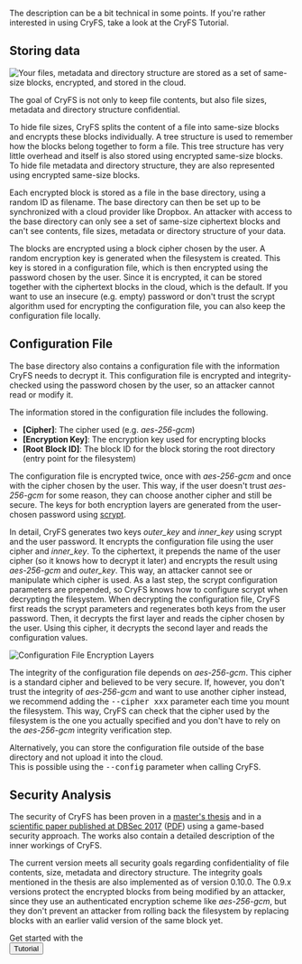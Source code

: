 
<MetaTags
    title="CryFS: How it works"
    url="https://www.cryfs.org/howitworks"
    type="article"
    description="A description of the CryFS internals. CryFS encrypts your Dropbox and protects you against hackers and data leaks. It also works well together with other cloud providers."
/>

<Layout>
<AlternatingSections start_index={1}>
<ContentHeaderSection title="How it works" subtitle="We explain how CryFS works and why it is secure.">
  The description can be a bit technical in some points. If you're rather interested in using CryFS, take a look at the <Link href="/tutorial">CryFS Tutorial</Link>.
</ContentHeaderSection>

<section>
<Container>

## Storing data
<Row>
<Col md="4">
<img src={StoringDataImg} alt="Your files, metadata and directory structure are stored as a set of same-size blocks, encrypted, and stored in the cloud." style={{maxWidth: "100%"}} />
</Col>
<Col md="8">

The goal of CryFS is not only to keep file contents, but also file sizes, metadata and directory structure confidential.

To hide file sizes, CryFS splits the content of a file into same-size blocks and encrypts these blocks individually.
A tree structure is used to remember how the blocks belong together to form a file.
This tree structure has very little overhead and itself is also stored using encrypted same-size blocks.
To hide file metadata and directory structure, they are also represented using encrypted same-size blocks.

Each encrypted block is stored as a file in the base directory, using a random ID as filename.
The base directory can then be set up to be synchronized with a cloud provider like Dropbox.
An attacker with access to the base directory can only see a set of same-size ciphertext blocks and can't see
contents, file sizes, metadata or directory structure of your data.

The blocks are encrypted using a block cipher chosen by the user. A random encryption key is generated when the filesystem is created.
This key is stored in a configuration file, which is then encrypted using the password chosen by the user.
Since it is encrypted, it can be stored together with the ciphertext blocks in the cloud, which is the default.
If you want to use an insecure (e.g. empty) password or don't trust the scrypt algorithm used for encrypting the configuration file, you can also keep the configuration file locally.

</Col>
</Row>
</Container>
</section>

<section>
<Container>

## Configuration File
The base directory also contains a configuration file with the information CryFS needs to decrypt it.
This configuration file is encrypted and integrity-checked using the password chosen by the user, so an attacker cannot read or modify it.

The information stored in the configuration file includes the following.
- <strong>&#91;Cipher&#93;</strong>: The cipher used (e.g. <var>aes-256-gcm</var>)
- <strong>&#91;Encryption Key&#93;</strong>: The encryption key used for encrypting blocks
- <strong>&#91;Root Block ID&#93;</strong>: The block ID for the block storing the root directory (entry point for the filesystem)

<Row>
<Col md="8">

The configuration file is encrypted twice, once with <var>aes-256-gcm</var> and once with the cipher chosen by the user.
This way, if the user doesn't trust <var>aes-256-gcm</var> for some reason,
they can choose another cipher and still be secure.
The keys for both encryption layers are generated from the user-chosen password using [scrypt](https://en.wikipedia.org/wiki/Scrypt).

In detail, CryFS generates two keys <var>outer_key</var> and <var>inner_key</var> using scrypt and the user password.
It encrypts the configuration file using the user cipher and <var>inner_key</var>.
To the ciphertext, it prepends the name of the user cipher (so it knows how to decrypt it later) and encrypts
the result using <var>aes-256-gcm</var> and <var>outer_key</var>. This way, an attacker cannot see or manipulate which cipher is used.
As a last step, the scrypt configuration parameters are prepended, so CryFS knows how to configure scrypt when
decrypting the filesystem.
When decrypting the configuration file, CryFS first reads the scrypt parameters and regenerates both keys from the user password.
Then, it decrypts the first layer and reads the cipher chosen by the user.
Using this cipher, it decrypts the second layer and reads the configuration values.
</Col>
<Col md="4" style={{marginTop: '20px'}}>
<img src={ConfigfileEncryptionImg} alt="Configuration File Encryption Layers" style={{maxWidth: "100%"}} />
</Col>
</Row>

The integrity of the configuration file depends on <var>aes-256-gcm</var>.
This cipher is a standard cipher and believed to be very secure.
If, however, you don't trust the integrity of <var>aes-256-gcm</var> and want to use another cipher instead,
we recommend adding the <kbd>--cipher xxx</kbd> parameter each time you mount the filesystem.
This way, CryFS can check that the cipher used by the filesystem is the one you actually specified
and you don't have to rely on the <var>aes-256-gcm</var> integrity verification step.

Alternatively, you can store the configuration file outside of the base directory and not upload it into the cloud.<br />
This is possible using the <kbd>--config</kbd> parameter when calling CryFS.
      
</Container>
</section>
<section>
<Container>

## Security Analysis
The security of CryFS has been proven in a [master's thesis](/cryfs_mathesis.pdf)
and in a [scientific paper published at DBSec 2017](http://dx.doi.org/10.1007/978-3-319-61176-1_23)
([PDF](https://eprint.iacr.org/2017/773.pdf)) using a game-based security approach.
The works also contain a detailed description of the inner workings of CryFS.

The current version meets all security goals regarding confidentiality of file contents, size, metadata and directory structure.
The integrity goals mentioned in the thesis are also implemented as of version 0.10.0.
The 0.9.x versions protect the encrypted blocks from being modified by an attacker,
since they use an authenticated encryption scheme like <var>aes-256-gcm</var>,
but they don't prevent an attacker from rolling back the filesystem by replacing blocks with an earlier valid version of the same block yet.

</Container>
</section>

<section>
<Container>
    <Row>
        <Col style={{marginTop: '20px'}} md={{size: 8, offset: 2}}>
            <Card body style={{ backgroundColor: '#f5f5f5', borderColor: '#e3e3e3' }}>
                <div className="text-center">
                    <div className="lead">
                        Get started with the
                    </div>
                    <Link passHref href="/tutorial"><Button color="primary" size="lg">Tutorial</Button></Link>
                </div>
            </Card>
        </Col>
    </Row>
</Container>
</section>

</AlternatingSections>
</Layout>
